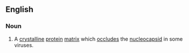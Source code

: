 ==English==


===Noun===
{{en-noun|head=[[occlusion body]]|occlusion bodies}}

# {{context|virology|lang=en}} A [[crystalline]] [[protein]] [[matrix]] which [[occlude]]s the [[nucleocapsid]] in some viruses.